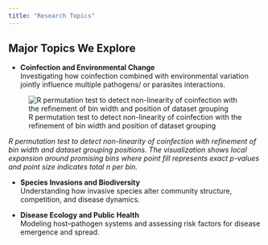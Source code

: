 ```yaml
---
title: "Research Topics"
---
```


## Major Topics We Explore

- **Coinfection and Environmental Change**  
  Investigating how coinfection combined with environmental variation jointly influence multiple pathogens/ or parasites interactions.

![R permutation test to detect non-linearity of coinfection with the refinement of bin width and position of dataset grouping](images/coinfection.png){fig-alt="Local shrink/expand around the promising bin. Point fill = exact p-value; size = total n per bin"}

*R permutation test to detect non-linearity of coinfection with refinement of bin width and dataset grouping positions. The visualization shows local expansion around promising bins where point fill represents exact p-values and point size indicates total n per bin.*

- **Species Invasions and Biodiversity**  
  Understanding how invasive species alter community structure, competition, and disease dynamics.

- **Disease Ecology and Public Health**  
  Modeling host–pathogen systems and assessing risk factors for disease emergence and spread.
